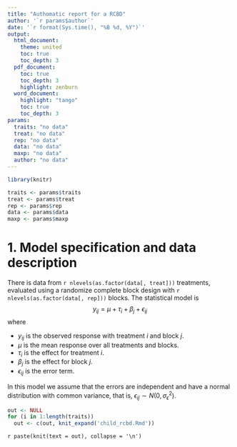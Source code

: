 ```yaml
---
title: "Authomatic report for a RCBD"
author: '`r params$author`'
date: '`r format(Sys.time(), "%B %d, %Y")`'
output: 
  html_document:
    theme: united
    toc: true
    toc_depth: 3
  pdf_document:
    toc: true
    toc_depth: 3
    highlight: zenburn
  word_document:
    highlight: "tango"
    toc: true
    toc_depth: 3
params: 
  traits: "no data"
  treat: "no data"
  rep: "no data"
  data: "no data"
  maxp: "no data"
  author: "no data"
---
```


```r
library(knitr)

traits <- params$traits
treat <- params$treat
rep <- params$rep
data <- params$data
maxp <- params$maxp
```

# 1. Model specification and data description

There is data from `r nlevels(as.factor(data[, treat]))` treatments, evaluated using a randomize complete block design with `r nlevels(as.factor(data[, rep]))` blocks. The statistical model is
$$
y_{ij} = \mu + \tau_i + \beta_j + \epsilon_{ij}
$$
where

* $y_{ij}$ is the observed response with treatment $i$ and block $j$.
* $\mu$ is the mean response over all treatments and blocks.
* $\tau_i$ is the effect for treatment $i$.
* $\beta_j$ is the effect for block $j$.
* $\epsilon_{ij}$ is the error term.

In this model we assume that the errors are independent and have a normal distribution with common variance, that is, $\epsilon_{ij} \sim N(0,\sigma_{\epsilon}^2)$.

```r
out <- NULL
for (i in 1:length(traits))
  out <- c(out, knit_expand('child_rcbd.Rmd'))
```

`r paste(knit(text = out), collapse = '\n')`
